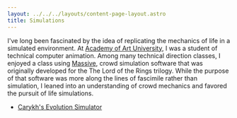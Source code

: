 ```yaml
---
layout: ../../../layouts/content-page-layout.astro
title: Simulations
---
```


I've long been fascinated by the idea of replicating the mechanics of life in a simulated
environment. At [Academy of Art University](https://www.academyart.edu/), I was a student of
technical computer animation. Among many technical direction classes, I enjoyed a class using
[Massive](https://www.massivesoftware.com/), crowd simulation software that was originally developed
for the The Lord of the Rings trilogy. While the purpose of that software was more along the lines
of fascimile rather than simulation, I leaned into an understanding of crowd mechanics and favored
the pursuit of life simulations.

- [Carykh's Evolution Simulator](/artifacts/carykh-evolution-simulator)
